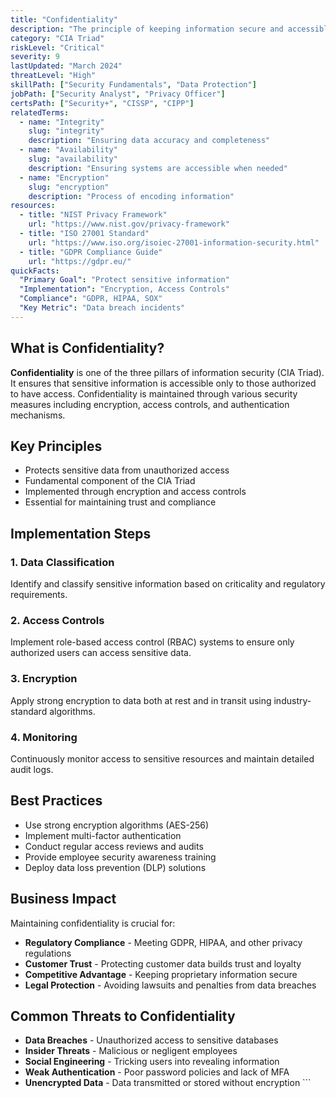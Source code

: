 ```yaml
---
title: "Confidentiality"
description: "The principle of keeping information secure and accessible only to authorized individuals"
category: "CIA Triad"
riskLevel: "Critical"
severity: 9
lastUpdated: "March 2024"
threatLevel: "High"
skillPath: ["Security Fundamentals", "Data Protection"]
jobPath: ["Security Analyst", "Privacy Officer"]
certsPath: ["Security+", "CISSP", "CIPP"]
relatedTerms:
  - name: "Integrity"
    slug: "integrity"
    description: "Ensuring data accuracy and completeness"
  - name: "Availability"
    slug: "availability"
    description: "Ensuring systems are accessible when needed"
  - name: "Encryption"
    slug: "encryption"
    description: "Process of encoding information"
resources:
  - title: "NIST Privacy Framework"
    url: "https://www.nist.gov/privacy-framework"
  - title: "ISO 27001 Standard"
    url: "https://www.iso.org/isoiec-27001-information-security.html"
  - title: "GDPR Compliance Guide"
    url: "https://gdpr.eu/"
quickFacts:
  "Primary Goal": "Protect sensitive information"
  "Implementation": "Encryption, Access Controls"
  "Compliance": "GDPR, HIPAA, SOX"
  "Key Metric": "Data breach incidents"
---
```


## What is Confidentiality?

**Confidentiality** is one of the three pillars of information security (CIA Triad). It ensures that sensitive information is accessible only to those authorized to have access. Confidentiality is maintained through various security measures including encryption, access controls, and authentication mechanisms.

## Key Principles

- Protects sensitive data from unauthorized access
- Fundamental component of the CIA Triad
- Implemented through encryption and access controls
- Essential for maintaining trust and compliance

## Implementation Steps

### 1. Data Classification

Identify and classify sensitive information based on criticality and regulatory requirements.

### 2. Access Controls

Implement role-based access control (RBAC) systems to ensure only authorized users can access sensitive data.

### 3. Encryption

Apply strong encryption to data both at rest and in transit using industry-standard algorithms.

### 4. Monitoring

Continuously monitor access to sensitive resources and maintain detailed audit logs.

## Best Practices

- Use strong encryption algorithms (AES-256)
- Implement multi-factor authentication
- Conduct regular access reviews and audits
- Provide employee security awareness training
- Deploy data loss prevention (DLP) solutions

## Business Impact

Maintaining confidentiality is crucial for:

- **Regulatory Compliance** - Meeting GDPR, HIPAA, and other privacy regulations
- **Customer Trust** - Protecting customer data builds trust and loyalty
- **Competitive Advantage** - Keeping proprietary information secure
- **Legal Protection** - Avoiding lawsuits and penalties from data breaches

## Common Threats to Confidentiality

- **Data Breaches** - Unauthorized access to sensitive databases
- **Insider Threats** - Malicious or negligent employees
- **Social Engineering** - Tricking users into revealing information
- **Weak Authentication** - Poor password policies and lack of MFA
- **Unencrypted Data** - Data transmitted or stored without encryption
  \`\`\`
